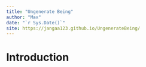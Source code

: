 ```yaml
---
title: "Ungenerate Being"
author: "Max"
date: "`r Sys.Date()`"
site: https://jangaa123.github.io/UngenerateBeing/
---
```


# Introduction
